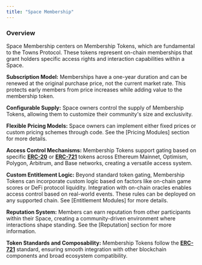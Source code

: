 ```yaml
---
title: "Space Membership"
---
```


### Overview

Space Membership centers on Membership Tokens, which are fundamental to the Towns Protocol. These tokens represent on-chain memberships that grant holders specific access rights and interaction capabilities within a Space.

**Subscription Model:** Memberships have a one-year duration and can be renewed at the original purchase price, not the current market rate. This protects early members from price increases while adding value to the membership token.

**Configurable Supply:** Space owners control the supply of Membership Tokens, allowing them to customize their community's size and exclusivity.

**Flexible Pricing Models:** Space owners can implement either fixed prices or custom pricing schemes through code. See the \[Pricing Modules\] section for more details.

**Access Control Mechanisms:** Membership Tokens support gating based on specific [**ERC-20**](https://eips.ethereum.org/EIPS/eip-20) or [**ERC-721**](https://eips.ethereum.org/EIPS/eip-721) tokens across Ethereum Mainnet, Optimism, Polygon, Arbitrum, and Base networks, creating a versatile access system.

**Custom Entitlement Logic:** Beyond standard token gating, Membership Tokens can incorporate custom logic based on factors like on-chain game scores or DeFi protocol liquidity. Integration with on-chain oracles enables access control based on real-world events. These rules can be deployed on any supported chain. See \[Entitlement Modules\] for more details.

**Reputation System:** Members can earn reputation from other participants within their Space, creating a community-driven environment where interactions shape standing. See the \[Reputation\] section for more information.

**Token Standards and Composability:** Membership Tokens follow the [**ERC-721**](https://eips.ethereum.org/EIPS/eip-721) standard, ensuring smooth integration with other blockchain components and broad ecosystem compatibility.